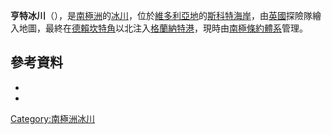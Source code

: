 {{coord|76|52|S|162|25|E|source:GNIS|display=title}}

'''亨特冰川'''（{{lang-en|Hunt Glacier}}），是[[南極洲|南極洲]]的[[冰川|冰川]]，位於[[維多利亞地|維多利亞地]]的[[斯科特海岸|斯科特海岸]]，由[[英國|英國]]探險隊繪入地圖，最終在[[德賴坎特角|德賴坎特角]]以北注入[[格蘭納特港|格蘭納特港]]，現時由[[南極條約體系|南極條約體系]]管理。

==參考資料==
*{{cite gnis | type = antarid | id = 7183| name = Hunt Glacier | accessdate = 2012-07-04}}
*{{usgs-gazetteer|id=7183}}

{{DEFAULTSORT:Hunt Glacier}}
[[Category:南極洲冰川|Category:南極洲冰川]]


{{ScottCoast-geo-stub}}